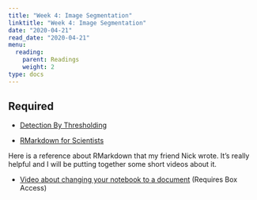 ```yaml
---
title: "Week 4: Image Segmentation"
linktitle: "Week 4: Image Segmentation"
date: "2020-04-21"
read_date: "2020-04-21"
menu:
  reading:
    parent: Readings
    weight: 2
type: docs
---
```


## Required

- [Detection By Thresholding](https://petebankhead.gitbooks.io/imagej-intro/content/chapters/thresholding/thresholding.html)

- [RMarkdown for Scientists](https://rmd4sci.njtierney.com/)

Here is a reference about RMarkdown that my friend Nick wrote. It's really helpful and I will be putting together some short videos about it. 

- [Video about changing your notebook to a document]( https://ohsu.box.com/s/2fy82kfiy5jgrrr6fz0hjdianf9n7srh) (Requires Box Access)